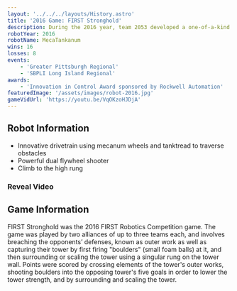 ```yaml
---
layout: '../../../layouts/History.astro'
title: '2016 Game: FIRST Stronghold'
description: During the 2016 year, team 2053 developed a one-of-a-kind drivetrain called Macatankanum. This allowed the robot to be manuverable and still traverse the obstacles on the field.
robotYear: 2016
robotName: MecaTankanum
wins: 16
losses: 8
events: 
    - 'Greater Pittsburgh Regional'
    - 'SBPLI Long Island Regional'
awards:
    - 'Innovation in Control Award sponsored by Rockwell Automation'
featuredImage: '/assets/images/robot-2016.jpg'
gameVidUrl: 'https://youtu.be/VqOKzoHJDjA'
---
```


## Robot Information

- Innovative drivetrain using mecanum wheels and tanktread to traverse obstacles
- Powerful dual flywheel shooter
- Climb to the high rung

### Reveal Video

<YouTubeEmbedSection url="https://www.youtube.com/watch?v=0b_HQtkS8H00"/>

## Game Information

FIRST Stronghold was the 2016 FIRST Robotics Competition game. The game was played by two alliances of up to three teams each, and involves breaching the opponents’ defenses, known as outer work as well as capturing their tower by first firing "boulders" (small foam balls) at it, and then surrounding or scaling the tower using a singular rung on the tower wall. Points were scored by crossing elements of the tower's outer works, shooting boulders into the opposing tower's five goals in order to lower the tower strength, and by surrounding and scaling the tower. 